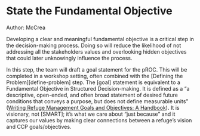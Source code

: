 # State the Fundamental Objective {-#state-objective}

Author: McCrea


Developing a clear and meaningful fundamental objective is a critical step in the decision-making process. Doing so will reduce the likelihood of not addressing all the stakeholders values and overlooking hidden objectives that could later unknowingly influence the process. 

In this step, the team will draft a goal statement for the pROC. This will be completed in a workshop setting, often combined with the [Defining the Problem][define-problem] step. The [goal] statement is equivalent to a Fundamental Objective in Structured Decision-making. It is defined as a “a descriptive, open-ended, and often broad statement of desired future conditions that conveys a purpose, but does not define measurable units” ([Writing Refuge Management Goals and Objectives: A Handbook](https://www.fws.gov/refuges/policiesandbudget/pdfs/writingrefugegoals_022504.pdf)). It is visionary, not [SMART];  it’s what we care about “just because” and it captures our values by making clear connections between a refuge’s vision and CCP goals/objectives. 